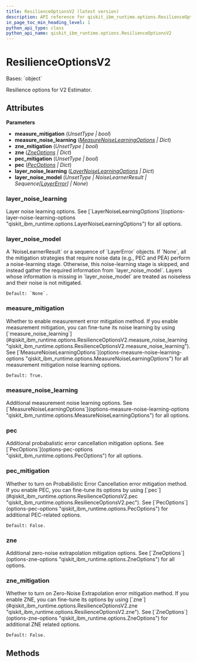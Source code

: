 ```yaml
---
title: ResilienceOptionsV2 (latest version)
description: API reference for qiskit_ibm_runtime.options.ResilienceOptionsV2 in the latest version of qiskit-ibm-runtime
in_page_toc_min_heading_level: 1
python_api_type: class
python_api_name: qiskit_ibm_runtime.options.ResilienceOptionsV2
---
```


# ResilienceOptionsV2

<Class id="qiskit_ibm_runtime.options.ResilienceOptionsV2" isDedicatedPage={true} github="https://github.com/Qiskit/qiskit-ibm-runtime/tree/stable/0.40/qiskit_ibm_runtime/options/resilience_options.py#L37-L111" signature="ResilienceOptionsV2(measure_mitigation=Unset, measure_noise_learning=<factory>, zne_mitigation=Unset, zne=<factory>, pec_mitigation=Unset, pec=<factory>, layer_noise_learning=<factory>, layer_noise_model=Unset)" modifiers="class">
  Bases: `object`

  Resilience options for V2 Estimator.

  ## Attributes

  **Parameters**

  *   **measure\_mitigation** (*UnsetType | bool*)
  *   **measure\_noise\_learning** ([*MeasureNoiseLearningOptions*](options-measure-noise-learning-options "qiskit_ibm_runtime.options.measure_noise_learning_options.MeasureNoiseLearningOptions") *| Dict*)
  *   **zne\_mitigation** (*UnsetType | bool*)
  *   **zne** ([*ZneOptions*](options-zne-options "qiskit_ibm_runtime.options.zne_options.ZneOptions") *| Dict*)
  *   **pec\_mitigation** (*UnsetType | bool*)
  *   **pec** ([*PecOptions*](options-pec-options "qiskit_ibm_runtime.options.pec_options.PecOptions") *| Dict*)
  *   **layer\_noise\_learning** ([*LayerNoiseLearningOptions*](options-layer-noise-learning-options "qiskit_ibm_runtime.options.layer_noise_learning_options.LayerNoiseLearningOptions") *| Dict*)
  *   **layer\_noise\_model** (*UnsetType | NoiseLearnerResult | Sequence\[*[*LayerError*](utils-noise-learner-result-layer-error "qiskit_ibm_runtime.utils.noise_learner_result.LayerError")*] | None*)

  ### layer\_noise\_learning

  <Attribute id="qiskit_ibm_runtime.options.ResilienceOptionsV2.layer_noise_learning" attributeTypeHint="LayerNoiseLearningOptions | Dict" attributeValue="FieldInfo(annotation=Union[LayerNoiseLearningOptions, Dict], required=False, default_factory=LayerNoiseLearningOptions)">
    Layer noise learning options. See [`LayerNoiseLearningOptions`](options-layer-noise-learning-options "qiskit_ibm_runtime.options.LayerNoiseLearningOptions") for all options.
  </Attribute>

  ### layer\_noise\_model

  <Attribute id="qiskit_ibm_runtime.options.ResilienceOptionsV2.layer_noise_model" attributeTypeHint="UnsetType | NoiseLearnerResult | Sequence[LayerError] | None" attributeValue="Unset">
    A `NoiseLearnerResult` or a sequence of `LayerError` objects. If `None`, all the mitigation strategies that require noise data (e.g., PEC and PEA) perform a noise-learning stage. Otherwise, this noise-learning stage is skipped, and instead gather the required information from `layer_noise_model`. Layers whose information is missing in `layer_noise_model` are treated as noiseless and their noise is not mitigated.

    Default: `None`.
  </Attribute>

  ### measure\_mitigation

  <Attribute id="qiskit_ibm_runtime.options.ResilienceOptionsV2.measure_mitigation" attributeTypeHint="UnsetType | bool" attributeValue="Unset">
    Whether to enable measurement error mitigation method. If you enable measurement mitigation, you can fine-tune its noise learning by using [`measure_noise_learning`](#qiskit_ibm_runtime.options.ResilienceOptionsV2.measure_noise_learning "qiskit_ibm_runtime.options.ResilienceOptionsV2.measure_noise_learning"). See [`MeasureNoiseLearningOptions`](options-measure-noise-learning-options "qiskit_ibm_runtime.options.MeasureNoiseLearningOptions") for all measurement mitigation noise learning options.

    Default: True.
  </Attribute>

  ### measure\_noise\_learning

  <Attribute id="qiskit_ibm_runtime.options.ResilienceOptionsV2.measure_noise_learning" attributeTypeHint="MeasureNoiseLearningOptions | Dict" attributeValue="FieldInfo(annotation=Union[MeasureNoiseLearningOptions, Dict], required=False, default_factory=MeasureNoiseLearningOptions)">
    Additional measurement noise learning options. See [`MeasureNoiseLearningOptions`](options-measure-noise-learning-options "qiskit_ibm_runtime.options.MeasureNoiseLearningOptions") for all options.
  </Attribute>

  ### pec

  <Attribute id="qiskit_ibm_runtime.options.ResilienceOptionsV2.pec" attributeTypeHint="PecOptions | Dict" attributeValue="FieldInfo(annotation=Union[PecOptions, Dict], required=False, default_factory=PecOptions)">
    Additional probabalistic error cancellation mitigation options. See [`PecOptions`](options-pec-options "qiskit_ibm_runtime.options.PecOptions") for all options.
  </Attribute>

  ### pec\_mitigation

  <Attribute id="qiskit_ibm_runtime.options.ResilienceOptionsV2.pec_mitigation" attributeTypeHint="UnsetType | bool" attributeValue="Unset">
    Whether to turn on Probabilistic Error Cancellation error mitigation method. If you enable PEC, you can fine-tune its options by using [`pec`](#qiskit_ibm_runtime.options.ResilienceOptionsV2.pec "qiskit_ibm_runtime.options.ResilienceOptionsV2.pec"). See [`PecOptions`](options-pec-options "qiskit_ibm_runtime.options.PecOptions") for additional PEC-related options.

    Default: False.
  </Attribute>

  ### zne

  <Attribute id="qiskit_ibm_runtime.options.ResilienceOptionsV2.zne" attributeTypeHint="ZneOptions | Dict" attributeValue="FieldInfo(annotation=Union[ZneOptions, Dict], required=False, default_factory=ZneOptions)">
    Additional zero-noise extrapolation mitigation options. See [`ZneOptions`](options-zne-options "qiskit_ibm_runtime.options.ZneOptions") for all options.
  </Attribute>

  ### zne\_mitigation

  <Attribute id="qiskit_ibm_runtime.options.ResilienceOptionsV2.zne_mitigation" attributeTypeHint="UnsetType | bool" attributeValue="Unset">
    Whether to turn on Zero-Noise Extrapolation error mitigation method. If you enable ZNE, you can fine-tune its options by using [`zne`](#qiskit_ibm_runtime.options.ResilienceOptionsV2.zne "qiskit_ibm_runtime.options.ResilienceOptionsV2.zne"). See [`ZneOptions`](options-zne-options "qiskit_ibm_runtime.options.ZneOptions") for additional ZNE related options.

    Default: False.
  </Attribute>

  ## Methods
</Class>


